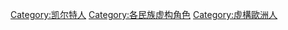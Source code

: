 [[Category:凯尔特人|Category:凯尔特人]]
[[Category:各民族虚构角色|Category:各民族虚构角色]]
[[Category:虛構歐洲人|Category:虛構歐洲人]]